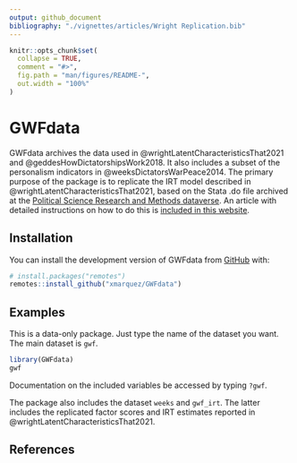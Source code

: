 ```yaml
---
output: github_document
bibliography: "./vignettes/articles/Wright Replication.bib"
---
```


<!-- README.md is generated from README.Rmd. Please edit that file -->

```r
knitr::opts_chunk$set(
  collapse = TRUE,
  comment = "#>",
  fig.path = "man/figures/README-",
  out.width = "100%"
)
```

# GWFdata

<!-- badges: start -->
<!-- badges: end -->

GWFdata archives the data used in @wrightLatentCharacteristicsThat2021 and @geddesHowDictatorshipsWork2018. It also includes a subset of the personalism indicators in @weeksDictatorsWarPeace2014. The primary purpose of the package is to replicate the IRT model described in @wrightLatentCharacteristicsThat2021, based on the Stata .do file archived at the [Political Science Research and Methods dataverse](https://dataverse.harvard.edu/dataset.xhtml?persistentId=doi:10.7910/DVN/3BC21O). An article with detailed instructions on how to do this is [included in this website](GWFdata/articles/replicating-wright-2019.html).  

## Installation

You can install the development version of GWFdata from [GitHub](https://github.com/) with:

``` r
# install.packages("remotes")
remotes::install_github("xmarquez/GWFdata")
```

## Examples

This is a data-only package. Just type the name of the dataset you want. The main dataset is `gwf`.

```r
library(GWFdata)
gwf
```

Documentation on the included variables be accessed by typing `?gwf`.

The package also includes the dataset `weeks` and `gwf_irt`. The latter includes the replicated factor scores and IRT estimates reported in @wrightLatentCharacteristicsThat2021.

## References


